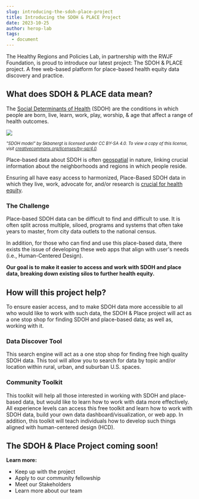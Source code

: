 ```yaml
---
slug: introducing-the-sdoh-place-project
title: Introducing the SDOH & PLACE Project
date: 2023-10-25
author: herop-lab
tags:
  - document
---
```

The Healthy Regions and Policies Lab, in partnership with the RWJF Foundation, is proud to introduce our latest project: The SDOH & PLACE project. A free web-based platform for place-based health equity data discovery and practice. 

## What does SDOH & PLACE data mean?

The [Social Determinants of Health](https://www.who.int/health-topics/social-determinants-of-health#tab=tab_1) (SDOH) are the conditions in which people are born, live, learn, work, play, worship, & age that affect a range of health outcomes.

![](/images/sdoh_model.gif)

<span style="font-size:.8em; font-style:italic">"SDOH model" by Skbanergt is licensed under CC BY-SA 4.0. To view a copy of this license, visit <a href="https://creativecommons.org/licenses/by-sa/4.0">creativecommons.org/licenses/by-sa/4.0</a>.</span>

Place-based data about SDOH is often [geospatial](https://jamanetwork.com/journals/jamanetworkopen/fullarticle/2759757) in nature, linking crucial information about the neighborhoods and regions in which people reside.

Ensuring all have easy access to harmonized, Place-Based SDOH data in which they live, work, advocate for, and/or research is [crucial for health equity](https://www.rwjf.org/en/insights/our-research/2021/10/charting-a-course-for-an-equity-centered-data-system.html).

### The Challenge

Place-based SDOH data can be difficult to find and difficult to use. It is often split across multiple, siloed, programs and systems that often take years to master, from city data outlets to the national census.

In addition, for those who can find and use this place-based data, there exists the issue of developing these web apps that align with user's needs (i.e., Human-Centered Design). 

**Our goal is to make it easier to access and work with SDOH and place data, breaking down existing silos to further health equity.**

## How will this project help?

To ensure easier access, and to make SDOH data more accessible to all who would like to work with such data, the SDOH & Place project will act as a one stop shop for finding SDOH and place-based data; as well as, working with it. 

### **Data Discover Tool**

This search engine will act as a one stop shop for finding free high quality SDOH  data. This tool will allow you to search for data by topic and/or location within rural, urban, and suburban U.S. spaces.

### Community Toolkit

This toolkit will help all those interested in working with SDOH and place-based data, but would like to learn how to work with data more effectively. All experience levels can access this free toolkit and learn how to work with SDOH data, build your own data dashboard/visualization, or web app. In addition, this toolkit will teach individuals how to develop such things aligned with human-centered design (HCD).

## The SDOH & Place Project coming soon!



**Learn more:**

* Keep up with the project
* Apply to our community fellowship
* Meet our Stakeholders
* Learn more about our team